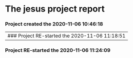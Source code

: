 # The jesus project report
### Project created the 2020-11-06 10:46:18
  
  
--------------------------------------------------------------------------
### Project RE-started the 2020-11-06 11:18:51
  
  
--------------------------------------------------------------------------
### Project RE-started the 2020-11-06 11:24:09
  
